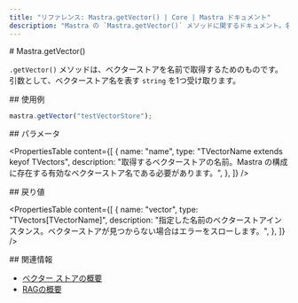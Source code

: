 ```yaml
---
title: "リファレンス: Mastra.getVector() | Core | Mastra ドキュメント"
description: "Mastra の `Mastra.getVector()` メソッドに関するドキュメント。名前を指定してベクターストアを取得します。"
---
```


<div id="mastragetvector">
  # Mastra.getVector()
</div>

`.getVector()` メソッドは、ベクターストアを名前で取得するためのものです。引数として、ベクターストア名を表す `string` を1つ受け取ります。

<div id="usage-example">
  ## 使用例
</div>

```typescript copy
mastra.getVector("testVectorStore");
```


<div id="parameters">
  ## パラメータ
</div>

<PropertiesTable
  content={[
    {
      name: "name",
      type: "TVectorName extends keyof TVectors",
      description:
        "取得するベクターストアの名前。Mastra の構成に存在する有効なベクターストア名である必要があります。",
    },
  ]}
/>

<div id="returns">
  ## 戻り値
</div>

<PropertiesTable
  content={[
    {
      name: "vector",
      type: "TVectors[TVectorName]",
      description:
        "指定した名前のベクターストアインスタンス。ベクターストアが見つからない場合はエラーをスローします。",
    },
  ]}
/>

<div id="related">
  ## 関連情報
</div>

- [ベクター ストアの概要](/docs/rag/vector-databases)
- [RAGの概要](/docs/rag/overview)